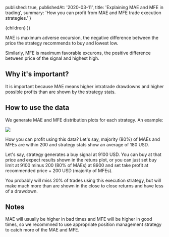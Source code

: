

  published: true,
  publishedAt: '2020-03-11',
  title: 'Explaining MAE and MFE in trading',
  summary: 'How you can profit from MAE and MFE trade execution strategies.'
}

  <BlogPost path={router.pathname} meta={meta}>
    {children}
  </BlogPost>
))

MAE is maximum adverse excursion, the negative difference between the price the strategy recommends to buy and lowest low.

Similarly, MFE is maximum favorable excurons, the positive difference between price of the signal and highest high.

## Why it's important?

It is important because MAE means higher intratrade drawdowns and higher possible profits than are  shown by the strategy stats.

## How to use the data

We generate MAE and MFE distribution plots for each strategy. An example:

![](https://blue-images.talaikis.com/mae-one.png)

How you can profit using this data? Let's say, majority (80%) of MAEs and MFEs are within 200 and strategy stats show an average of 180 USD.

Let's say, strategy generates a buy signal at 9100 USD. You can buy at that price and expect results shown in the retuns plot, or you can just set buy limit at 9100 minus 200 (80% of MAEs) at 8900 and set take profit at recommended price + 200 USD (majority of MFEs).

You probably will miss 20% of trades using this execution strategy, but will make much more than are shown in the close to close returns and have less of a drawdown.

## Notes

MAE will usually be higher in bad times and MFE will be higher in good times, so we recommned to use appropriate position management strategy to catch more of the MAE and MFE.
